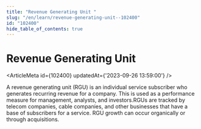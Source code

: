 ```yaml
---
title: "Revenue Generating Unit "
slug: "/en/learn/revenue-generating-unit--102400"
id: "102400"
hide_table_of_contents: true
---
```



# Revenue Generating Unit 

<ArticleMeta id={102400} updatedAt={'2023-09-26 13:59:00'} />
<div className='border-solid border-b border-t-0 my-4 border-[var(--ifm-color-gray-300)]' />

A revenue generating unit (RGU) is an individual service subscriber who generates recurring revenue for a company. This is used as a performance measure for management, analysts, and investors.RGUs are tracked by telecom companies, cable companies, and other businesses that have a base of subscribers for a service. RGU growth can occur organically or through acquisitions.
